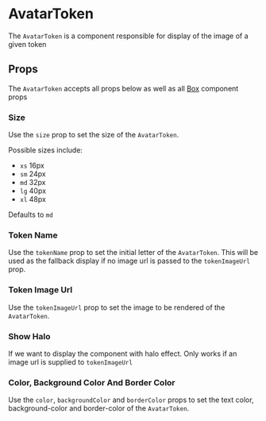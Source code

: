 

# AvatarToken

The `AvatarToken` is a component responsible for display of the image of a given token

<Canvas>
  <Story id="ui-components-component-library-avatar-token-avatar-token-stories-js--default-story" />
</Canvas>

## Props

The `AvatarToken` accepts all props below as well as all [Box](/docs/ui-components-ui-box-box-stories-js--default-story#props) component props

<ArgsTable of={AvatarToken} />

### Size

Use the `size` prop to set the size of the `AvatarToken`.

Possible sizes include:

- `xs` 16px
- `sm` 24px
- `md` 32px
- `lg` 40px
- `xl` 48px

Defaults to `md`

<Canvas>
  <Story id="ui-components-component-library-avatar-token-avatar-token-stories-js--size" />
</Canvas>

### Token Name

Use the `tokenName` prop to set the initial letter of the `AvatarToken`. This will be used as the fallback display if no image url is passed to the `tokenImageUrl` prop.

<Canvas>
  <Story id="ui-components-component-library-avatar-token-avatar-token-stories-js--token-name" />
</Canvas>

### Token Image Url

Use the `tokenImageUrl` prop to set the image to be rendered of the `AvatarToken`.

<Canvas>
  <Story id="ui-components-component-library-avatar-token-avatar-token-stories-js--token-image-url" />
</Canvas>

### Show Halo

If we want to display the component with halo effect. Only works if an image url is supplied to `tokenImageUrl`

<Canvas>
  <Story id="ui-components-component-library-avatar-token-avatar-token-stories-js--show-halo" />
</Canvas>

### Color, Background Color And Border Color

Use the `color`, `backgroundColor` and `borderColor` props to set the text color, background-color and border-color of the `AvatarToken`.

<Canvas>
  <Story id="ui-components-component-library-avatar-token-avatar-token-stories-js--color-background-color-and-border-color" />
</Canvas>
